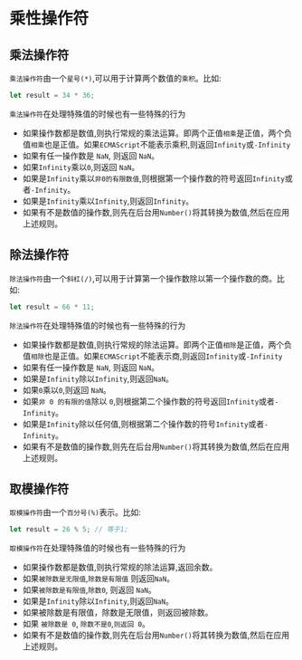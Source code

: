 # 乘性操作符

## 乘法操作符

`乘法操作符`由一个`星号(*)`,可以用于计算两个数值的`乘积`。比如:

```javascript
let result = 34 * 36;
```

`乘法操作符`在处理特殊值的时候也有一些特殊的行为

- 如果操作数都是数值,则执行常规的乘法运算。即两个正值`相乘`是正值，两个负值`相乘`也是正值。如果`ECMAScript`不能表示乘积,则返回`Infinity`或`-Infinity`
- 如果有任一操作数是 `NaN`, 则返回 `NaN`。
- 如果`Infinity`乘以`0`,则返回 `NaN`。
- 如果是`Infinity`乘以`非0的有限数值`,则根据第一个操作数的符号返回`Infinity`或者`-Infinity`。
- 如果是`Infinity`乘以`Infinity`,则返回`Infinity`。
- 如果有不是数值的操作数,则先在后台用`Number()`将其转换为数值,然后在应用上述规则。

## 除法操作符

`除法操作符`由一个`斜杠(/)`,可以用于计算第一个操作数除以第一个操作数的商。比如:

```javascript
let result = 66 * 11;
```

`除法操作符`在处理特殊值的时候也有一些特殊的行为

- 如果操作数都是数值,则执行常规的除法运算。即两个正值`相除`是正值，两个负值`相除`也是正值。如果`ECMAScript`不能表示商,则返回`Infinity`或`-Infinity`
- 如果有任一操作数是 `NaN`, 则返回 `NaN`。
- 如果是`Infinity`除以`Infinity`,则返回`NaN`。
- 如果`0`乘以`0`,则返回 `NaN`。
- 如果`非 0 的有限的值`除以 `0`,则根据第二个操作数的符号返回`Infinity`或者`-Infinity`。
- 如果是`Infinity`除以任何值,则根据第二个操作数的符号`Infinity`或者`-Infinity`。
- 如果有不是数值的操作数,则先在后台用`Number()`将其转换为数值,然后在应用上述规则。

## 取模操作符

`取模操作符`由一个`百分号(%)`表示。比如:

```javascript
let result = 26 % 5; // 等于1;
```

`取模操作符`在处理特殊值的时候也有一些特殊的行为

- 如果操作数都是数值,则执行常规的除法运算,返回余数。
- 如果`被除数是无限值`,`除数是有限值` 则返回`NaN`。
- 如果`被除数是有限值`,`除数0`, 则返回 `NaN`。
- 如果是`Infinity`除以`Infinity`,则返回`NaN`。
- 如果被除数是有限值，除数是无限值，则返回被除数。
- 如果 `被除数是 0`, `除数不是0`,`则返回 0`。
- 如果有不是数值的操作数,则先在后台用`Number()`将其转换为数值,然后在应用上述规则。
